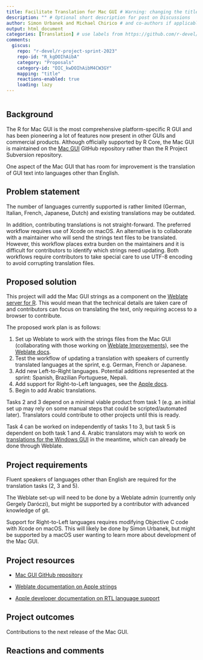 ```yaml
---
title: Facilitate Translation for Mac GUI # Warning: changing the title may create a new Discussions thread!
description: "" # Optional short description for post on Discussions
author: Simon Urbanek and Michael Chirico # and co-authors if applicable
output: html_document
categories: [Translation] # use labels from https://github.com/r-devel/r-project-sprint-2023/labels
comments:
  giscus: 
    repo: "r-devel/r-project-sprint-2023"
    repo-id: "R_kgDOIhAibA"
    category: "Proposals"
    category-id: "DIC_kwDOIhAibM4CW3GY"
    mapping: "title"
    reactions-enabled: true
    loading: lazy
---
```


```{=html}
<!-- 
This template is based on https://contributor.r-project.org/r-project-sprint-2023/projects/quartz-alpha-mask/.
The sections are provided as a guide and may not be appropriate to your proposal, feel free to skip or change sections.

Please label any R code chunks, especially those producing images.
-->
```
```r

```

## Background

The R for Mac GUI is the most comprehensive platform-specific R GUI and has been pioneering a lot of features now present in other GUIs and commercial products. Although officially supported by R Core, the Mac GUI is maintained on the [Mac GUI](https://github.com/R-macos/Mac-GUI) GitHub repository rather than the R Project Subversion repository.

One aspect of the Mac GUI that has room for improvement is the translation of GUI text into languages other than English.

## Problem statement

The number of languages currently supported is rather limited (German, Italian, French, Japanese, Dutch) and existing translations may be outdated.

In addition, contributing translations is not straight-forward. The preferred workflow requires use of Xcode on macOS. An alternative is to collaborate with a maintainer who will send the strings text files to be translated. However, this workflow places extra burden on the maintainers and it is difficult for contributors to identify which strings need updating. Both workflows require contributors to take special care to use UTF-8 encoding to avoid corrupting translation files.

## Proposed solution

This project will add the Mac GUI strings as a component on the [Weblate server for R](https://translate.rx.studio/projects/r-project/). This would mean that the technical details are taken care of and contributors can focus on translating the text, only requiring access to a browser to contribute.

The proposed work plan is as follows:

1.  Set up Weblate to work with the strings files from the Mac GUI (collaborating with those working on [Weblate Improvements](https://contributor.r-project.org/r-project-sprint-2023/projects/weblate-improvements/)), see the [Weblate docs](https://docs.weblate.org/en/latest/formats/apple.html#apple).
2.  Test the workflow of updating a translation with speakers of currently translated languages at the sprint, e.g. German, French or Japanese.
3.  Add new Left-to-Right languages. Potential additions represented at the sprint: Spanish, Brazilian Portuguese, Nepali.
4.  Add support for Right-to-Left languages, see the [Apple docs](https://developer.apple.com/library/archive/documentation/MacOSX/Conceptual/BPInternational/SupportingRight-To-LeftLanguages/SupportingRight-To-LeftLanguages.html#//apple_ref/doc/uid/10000171i-CH17-SW1).
5.  Begin to add Arabic translations.

Tasks 2 and 3 depend on a minimal viable product from task 1 (e.g. an initial set up may rely on some manual steps that could be scripted/automated later). Translators could contribute to other projects until this is ready.

Task 4 can be worked on independently of tasks 1 to 3, but task 5 is dependent on both task 1 and 4. Arabic translators may wish to work on [translations for the Windows GUI](https://translate.rx.studio/projects/r-project/base-r-gui/ar/) in the meantime, which can already be done through Weblate.

## Project requirements

<!-- Include here prerequisite knowledge and any operating system requirements -->

Fluent speakers of languages other than English are required for the translation tasks (2, 3 and 5).

The Weblate set-up will need to be done by a Weblate admin (currently only Gergely Daróczi), but might be supported by a contributor with advanced knowledge of git.

Support for Right-to-Left languages requires modifying Objective C code with Xcode on macOS. This will likely be done by Simon Urbanek, but might be supported by a macOS user wanting to learn more about development of the Mac GUI.

## Project resources

-   [Mac GUI GitHub repository](https://github.com/R-macos/Mac-GUI/)

-   [Weblate documentation on Apple strings](https://docs.weblate.org/en/latest/formats/apple.html#apple)

-   [Apple developer documentation on RTL language support](https://developer.apple.com/library/archive/documentation/MacOSX/Conceptual/BPInternational/SupportingRight-To-LeftLanguages/SupportingRight-To-LeftLanguages.html#//apple_ref/doc/uid/10000171i-CH17-SW1)

## Project outcomes

Contributions to the next release of the Mac GUI.

## Reactions and comments

```{=html}
<!-- 
Please leave the Reactions and comments section
- a Giscus comment box will be automatically added here 
-->
```
